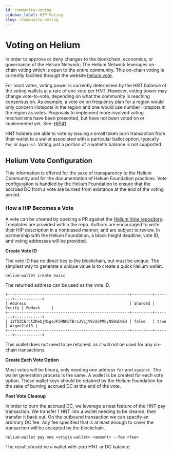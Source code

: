 ```yaml
---
id: community-voting
sidebar_label: HIP Voting
slug: /community-voting
---
```



# Voting on Helium

In order to approve or deny changes to the blockchain, economics, or governance of the Helium
Network; The Helium Network leverages on-chain voting which is open to the entire community. This
on-chain voting is currently facilited through the website [helium.vote](https://helium.vote).

For most votes, voting power is currently determined by the HNT balance of the voting wallets at a
rate of one vote per HNT. However, voting power may change vote-to-vote, depending on what the
community is reaching consensus on. As example, a vote on on frequency plan for a region would only
concern Hotspots in the region and one would use number Hotspots in the region as votes. Proposals
to implement more involved voting mechanisms have been presented, but have not been voted on or
implemented yet. See:
[HIP41](https://github.com/helium/HIP/blob/master/0041-governance-by-token-lock-v2.md)

HNT holders are able to vote by issuing a small token burn transaction from their wallet to a wallet
associated with a particular ballot option, typically `For` or `Against`. Voting just a portion of a
wallet's balance is not supported.

<!-- ## How to Vote -->

## Helium Vote Configuration

This information is offered for the sake of transparency to the Helium Community and for the
documentation of Helium Foundation practices. Vote configuration is handled by the Helium Foundation
to ensure that the accrued DC from a vote are burned from existance at the end of the voting period.

### How a HIP Becomes a Vote

A vote can be created by opening a PR against the
[Helium Vote repository](https://github.com/helium/helium-vote/). Templates are provided within the
repo. Authors are encouraged to write their HIP description in a nonbiased manner, and are subject
to review. In partnership with the Helium Foundation, a block height deadline, vote ID, and voting
addresses will be provided.

**Create Vote ID**

The vote ID has no direct ties to the blockchain, but must be unique. The simplest way to generate a
unique value is to create a quick Helium wallet.

```shell
helium-wallet create basic
```

The returned address can be used as the vote ID.

```
+-----------------------------------------------------+---------+--------+------------+
| Address                                             | Sharded | Verify | PwHash     |
+-----------------------------------------------------+---------+--------+------------+
| 13fDZC6rCtZKebjNigeJP3HNMJTBrxJVLjV8JdoPMkyNS9aCHSJ | false   | true   | Argon2id13 |
+-----------------------------------------------------+---------+--------+------------+
```

This wallet does not need to be retained, as it will not be used for any on-chain transactions.

**Create Each Vote Option**

Most votes will be binary, only needing one address `for` and `against`. The wallet generation
process is the same. A wallet is be created for each vote option. These wallet keys should be
retained by the Helium Foundation for the sake of burning accrued DC at the end of the vote.

**Post Vote Cleanup**

In order to burn the accrued DC, we leverage a neat feature of the HNT pay transaction. We transfer
1 HNT into a wallet needing to be cleared, then transfer it back out. On the outbound transaction we
can specify an arbitrary DC fee. Any fee specified that is at least enough to cover the transaction
will be accepted by the blockchain.

```shell
helium-wallet pay one <origin-wallet> <amount> --fee <fee>
```

The result should be a wallet with zero HNT or DC balance.
